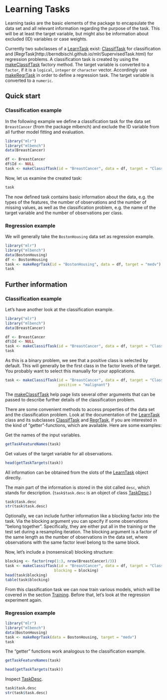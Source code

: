 Learning Tasks
==============

Learning tasks are the basic elements of the package to encapsulate the
data set and all relevant information regarding the purpose of the
task. This will be at least the target variable, but might also be
information about excluded (ID) variables or case weights.

Currently two subclasses of a [LearnTask](http://berndbischl.github.io/mlr/makeLearner.html) exist: [ClassifTask](http://berndbischl.github.io/mlr/SupervisedTask.html) for
classification and [RegrTask]http://berndbischl.github.io/mlr/SupervisedTask.html) for regression problems.  A
classification task is created by using the [makeClassifTask](http://berndbischl.github.io/mlr/SupervisedTask.html) factory
method. The target variable is converted to a ``factor``, if it is a
``logical``, ``integer`` or ``character`` vector. Accordingly use [makeRegrTask](http://berndbischl.github.io/mlr/SupervisedTask.html)
in order to define a regression task. The target variable is converted 
to a ``numeric``.

Quick start
-----------

### Classification example

In the following example we define a classification task for the data
set ``BreastCancer`` (from the package mlbench) and exclude the ID
variable from all further model fitting and evaluation.

```r
library("mlr")
library("mlbench")
data(BreastCancer)

df <- BreastCancer
df$Id <- NULL
task <- makeClassifTask(id = "BreastCancer", data = df, target = "Class")
``` 

Now, let us examine the created task:

```r
task
``` 

The now defined task contains basic information about the data,
e.g. the types of the features, the number of observations and the number
of missing values, as well as the classification problem, e.g. the
name of the target variable and the number of observations per class.


### Regression example

We will generally take the ``BostonHousing`` data set as regression example.

```r
library("mlr")
library("mlbench")
data(BostonHousing)
df <- BostonHousing
task <- makeRegrTask(id = "BostonHousing", data = df, target = "medv")
task
```


Further information
-------------------

### Classification example

Let's have another look at the classification example.

```r
library("mlr")
library("mlbench")
data(BreastCancer)

df <- BreastCancer
df$Id <- NULL
task <- makeClassifTask(id = "BreastCancer", data = df, target = "Class")
task
``` 

As this is a binary problem, we see that a positive class is selected
by default. This will generally be the first class in the factor
levels of the target. You probably want to select this manually for
your applications.

```r
task <- makeClassifTask(id = "BreastCancer", data = df, target = "Class", 
                        positive = "malignant")
``` 

The [makeClassifTask](http://berndbischl.github.io/mlr/SupervisedTask.html) help page lists several other arguments that can be 
passed to describe further details of the classification problem.

There are some convenient methods to access properties of the data
set and the classification problem. Look at the documentation of the
[LearnTask](http://berndbischl.github.io/mlr/makeLearner.html) class and its subclasses [ClassifTask](http://berndbischl.github.io/mlr/SupervisedTask.html) and [RegrTask](http://berndbischl.github.io/mlr/SupervisedTask.html), if
you are interested in the kind of "getter"-functions, which are
available. Here are some examples:

Get the names of the input variables.

```r
getTaskFeatureNames(task)
```

Get values of the target variable for all observations.

```r
head(getTaskTargets(task))
```

All information can be obtained from the slots of the [LearnTask](http://berndbischl.github.io/mlr/makeLearner.html)
object directly.

The main part of the information is stored in the slot called `desc`,
which stands for description. (`task$task.desc` is an object of class [TaskDesc](http://berndbischl.github.io/mlr/TaskDesc.html).)

```r
task$task.desc
str(task$task.desc)
``` 

Optionally, we can include further information like a blocking factor 
into the task. Via the blocking argument you can specify if some 
observations "belong together". Specifically, they are either put all
in the training or the test set during a resampling iteration. The
blocking argument is a factor of the same length as the number of
observations in the data set, where observations with the same factor
level belong to the same block.

Now, let's include a (nonsensical) blocking structure:

```r
blocking <- factor(rep(1:3, nrow(BreastCancer)/3))
task <- makeClassifTask(id = "BreastCancer", data = df, target = "Class", 
                      blocking = blocking)
head(task$blocking)
table(task$blocking)
``` 

From this classification task we can now train various models, which
will be covered in the section [Training](train.md).
Before that, let's look at the regression experiment again.


### Regression example

```r
library("mlr")
library("mlbench")
data(BostonHousing)
task <- makeRegrTask(data = BostonHousing, target = "medv")
task
```

The "getter" functions work analogous to the classification example.

```r
getTaskFeatureNames(task)

head(getTaskTargets(task))
```

Inspect [TaskDesc](http://berndbischl.github.io/mlr/TaskDesc.html).

```r
task$task.desc
str(task$task.desc)
``` 

